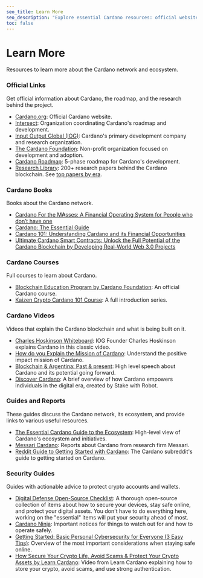 ```yaml
---
seo_title: Learn More
seo_description: "Explore essential Cardano resources: official websites, intro courses, guides, reports, books, and security best practices. Discover everything you need!"
toc: false
---
```


# Learn More

Resources to learn more about the Cardano network and ecosystem.

### Official Links

Get official information about Cardano, the roadmap, and the research behind the project.

- [Cardano.org](https://cardano.org/)<OS url="https://github.com/cardano-foundation/cardano-org" />: Official Cardano website.
- [Intersect](https://www.intersectmbo.org/)<OS url="https://github.com/IntersectMBO" />: Organization coordinating Cardano's roadmap and development.
- [Input Output Global (IOG)](https://iohk.io/)<OS url="https://github.com/input-output-hk" />: Cardano's primary development company and research organization.
- [The Cardano Foundation](https://cardanofoundation.org/)<OS url="https://github.com/cardano-foundation" />: Non-profit organization focused on development and adoption.
- [Cardano Roadmap](https://roadmap.cardano.org/en/): 5-phase roadmap for Cardano's development.
- [Research Library](https://iohk.io/en/research/library/): 200+ research papers behind the Cardano blockchain. See [top papers by era](https://cardano.org/research).

### Cardano Books

Books about the Cardano network.

- [Cardano For the M₳sses: A Financial Operating System for People who don’t have one](https://www.amazon.com/dp/B0B912X5G6)<OS url="https://github.com/johnnygreeney/CardanoForTheMasses" />
- [Cardano: The Essential Guide](https://www.amazon.com/dp/B0B1DSTS3X)
- [Cardano 101: Understanding Cardano and its Financial Opportunities](https://www.amazon.com/dp/B0C524H491)
- [Ultimate Cardano Smart Contracts: Unlock the Full Potential of the Cardano Blockchain by Developing Real-World Web 3.0 Projects](https://www.amazon.com/Ultimate-Cardano-Smart-Contracts-Development/dp/8197396531/)

### Cardano Courses

Full courses to learn about Cardano.

- [Blockchain Education Program by Cardano Foundation](https://academy.cardanofoundation.org/)<OS url="https://github.com/cardano-foundation/cardano-academy/" />: An official Cardano course.
- [Kaizen Crypto Cardano 101 Course](https://www.youtube.com/playlist?list=PLrbMFdXZnzoAwfxIVo-SQ_qEBCqbwuU6o): A full introduction series.

### Cardano Videos

Videos that explain the Cardano blockchain and what is being built on it.

- [Charles Hoskinson Whiteboard](https://www.youtube.com/watch?v=Ja9D0kpksxw): IOG Founder Charles Hoskinson explains Cardano in this classic video.
- [How do you Explain the Mission of Cardano](https://www.youtube.com/watch?v=l_Nv0-PVrnM): Understand the positive impact mission of Cardano.
- [Blockchain & Argentina: Past & present](https://www.youtube.com/watch?v=SkixwjCzQ9c): High level speech about Cardano and its potential going forward.
- [Discover Cardano](https://www.youtube.com/watch?v=CYzcvZ2Hf7w): A brief overview of how Cardano empowers individuals in the digital era, created by Stake with Robot.

### Guides and Reports

These guides discuss the Cardano network, its ecosystem, and provide links to various useful resources.

- [The Essential Cardano Guide to the Ecosystem](https://services.iohk.io/hubfs/EssentialCardano/PDF/Essential%20Cardano%20Guide%20to%20the%20Ecosystem.pdf?hsLang=en): High-level view of Cardano's ecosystem and initiatives.
- [Messari Cardano](https://messari.io/project/cardano/research): Reports about Cardano from research firm Messari.
- [Reddit Guide to Getting Started with Cardano](https://www.reddit.com/r/cardano/comments/lnj5ne/getting_started_guide_a_newbies_guide_to_cardano/): The Cardano subreddit's guide to getting started on Cardano.

### Security Guides

Guides with actionable advice to protect crypto accounts and wallets.

- [Digital Defense Open-Source Checklist](https://digital-defense.io/)<OS url="https://github.com/lissy93/personal-security-checklist" />: A thorough open-source collection of items about how to secure your devices, stay safe online, and protect your digital assets. You don't have to do everything here, working on the "essential" items will put your security ahead of most.
- [Cardano Ninja](https://cardano.ninja/): Important notices for things to watch out for and how to operate safely.
- [Getting Started: Basic Personal Cybersecurity for Everyone (3 Easy Tips)](https://avoidthehack.com/getting-started-cybersecurity): Overview of the most important considerations when staying safe online.
- [How Secure Your Crypto Life, Avoid Scams & Protect Your Crypto Assets by Learn Cardano](https://www.youtube.com/watch?v=W2YeB5clm0k): Video from Learn Cardano explaining how to store your crypto, avoid scams, and use strong authentication.
